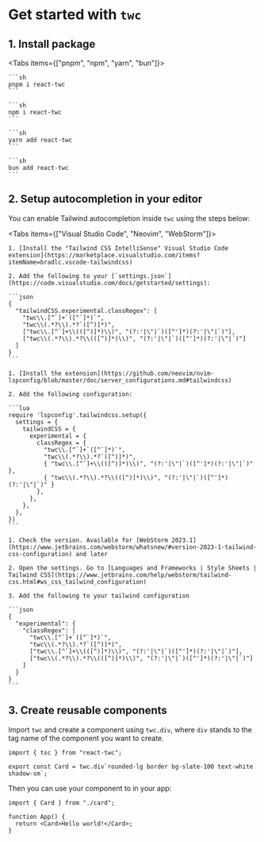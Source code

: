 
# Get started with `twc`

## 1. Install package

<Tabs items={["pnpm", "npm", "yarn", "bun"]}>
  <Tab>

    ```sh
    pnpm i react-twc
    ```

  </Tab>
  <Tab>

    ```sh
    npm i react-twc
    ```

  </Tab>
  <Tab>
  
    ```sh
    yarn add react-twc
    ```
  
  </Tab>

  <Tab>
  
    ```sh
    bun add react-twc
    ```
  
  </Tab>
</Tabs>

## 2. Setup autocompletion in your editor

You can enable Tailwind autocompletion inside `twc` using the steps below:

<Tabs items={["Visual Studio Code", "Neovim", "WebStorm"]}>
  <Tab>

    1. [Install the "Tailwind CSS IntelliSense" Visual Studio Code extension](https://marketplace.visualstudio.com/items?itemName=bradlc.vscode-tailwindcss)

    2. Add the following to your [`settings.json`](https://code.visualstudio.com/docs/getstarted/settings):

    ```json
    {
      "tailwindCSS.experimental.classRegex": [
        "twc\\.[^`]+`([^`]*)`",
        "twc\\(.*?\\).*?`([^)]*)",
        ["twc\\.[^`]+\\(([^)]*)\\)", "(?:'|\"|`)([^']*)(?:'|\"|`)"],
        ["twc\\(.*?\\).*?\\(([^)]*)\\)", "(?:'|\"|`)([^']*)(?:'|\"|`)"]
      ]
    }
    ```

  </Tab>
  <Tab>

    1. [Install the extension](https://github.com/neovim/nvim-lspconfig/blob/master/doc/server_configurations.md#tailwindcss)

    2. Add the following configuration:

    ```lua
    require 'lspconfig'.tailwindcss.setup({
      settings = {
        tailwindCSS = {
          experimental = {
            classRegex = {
              "twc\\.[^`]+`([^`]*)`",
              "twc\\(.*?\\).*?`([^)]*)",
              { "twc\\.[^`]+\\(([^)]*)\\)", "(?:'|\"|`)([^']*)(?:'|\"|`)" },
              { "twc\\(.*?\\).*?\\(([^)]*)\\)", "(?:'|\"|`)([^']*)(?:'|\"|`)" }
            },
          },
        },
      },
    })
    ```

  </Tab>
  <Tab>

    1. Check the version. Available for [WebStorm 2023.1](https://www.jetbrains.com/webstorm/whatsnew/#version-2023-1-tailwind-css-configuration) and later

    2. Open the settings. Go to [Languages and Frameworks | Style Sheets | Tailwind CSS](https://www.jetbrains.com/help/webstorm/tailwind-css.html#ws_css_tailwind_configuration)

    3. Add the following to your tailwind configuration

    ```json
    {
      "experimental": {
        "classRegex": [
          "twc\\.[^`]+`([^`]*)`",
          "twc\\(.*?\\).*?`([^)]*)",
          ["twc\\.[^`]+\\(([^)]*)\\)", "(?:'|\"|`)([^']*)(?:'|\"|`)"],
          ["twc\\(.*?\\).*?\\(([^)]*)\\)", "(?:'|\"|`)([^']*)(?:'|\"|`)"]
        ]
      }
    }
    ```

  </Tab>
</Tabs>

## 3. Create reusable components

Import `twc` and create a component using `twc.div`, where `div` stands to the tag name of the component you want to create.

```tsx filename="card.tsx"
import { tsc } from "react-twc";

export const Card = twc.div`rounded-lg border bg-slate-100 text-white shadow-sm`;
```

Then you can use your component to in your app:

```tsx filename"app.tsx"
import { Card } from "./card";

function App() {
  return <Card>Hello world!</Card>;
}
```
